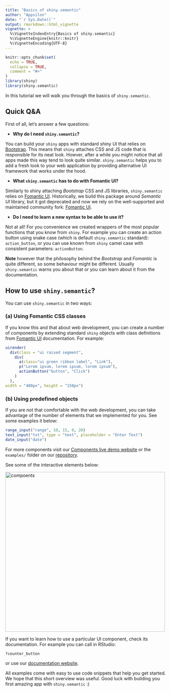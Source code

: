 ```yaml
---
title: "Basics of shiny.semantic"
author: "Appsilon"
date: "`r Sys.Date()`"
output: rmarkdown::html_vignette
vignette: >
  %\VignetteIndexEntry{Basics of shiny.semantic}
  %\VignetteEngine{knitr::knitr}
  %\VignetteEncoding{UTF-8}
---
```


```r
knitr::opts_chunk$set(
  echo = TRUE,
  collapse = TRUE,
  comment = "#>"
)
library(shiny)
library(shiny.semantic)
```


In this tutorial we will walk you through the basics of `shiny.semantic`. 

## Quick Q&A

First of all, let's answer a few questions:

- **Why do I need `shiny.semantic`?**

You can build your `shiny` apps with standard shiny UI that relies on [Bootstrap](https://getbootstrap.com/).
This means that `shiny` attaches CSS and JS code that is responsible for its neat look.
Howver, after a while you might notice that all apps made this way tend to look quite similar.
`shiny.semantic` helps you to add a fresh look to your web application by providing alternative
UI framework that works under the hood.

- **What `shiny.semantic` has to do with Fomantic UI?**

Similarly to shiny attaching *Bootstrap* CSS and JS libraries, `shiny.semantic` relies on
[Fomantic UI](fomantic-ui.com/). Historically, we build this package around *Semantic UI*
library, but it got deprecated and now we rely on the well-supported and maintained 
community fork: [Fomantic UI](fomantic-ui.com/).

- **Do I need to learn a new syntax to be able to use it?**

Not at all! For you convenience we created wrappers of the most popular functions
that you know from `shiny`. For example you can create an action button using
snake case (which is default `shiny.semantic` standard): `action_button`, or
you can use known from `shiny` camel case with consistent parameters: `actionButton`.

**Note** however that the philosophy behind the *Bootstrap* and *Fomantic* is quite
different, so some behaviour might be different. Usually `shiny.semantic` warns you about
that or you can learn about it from the documentation.


## How to use `shiny.semantic`?

You can use `shiny.semantic` in two ways:

### (a) Using Fomantic CSS classes

If you know this and that about web development, you can create a number of components
by extending standard `shiny` objects with class definitions from [Fomantic UI](fomantic-ui.com/)
documentation. For example:

```r
uirender(
  div(class = "ui raised segment",
    div(
      a(class="ui green ribbon label", "Link"),
      p("Lorem ipsum, lorem ipsum, lorem ipsum"),
      actionButton("button", "Click")
    )
  ),
width = "400px", height = "150px")
```


### (b) Using predefined objects

If you are not that comfortable with the web development, you can take advantage of the 
number of elements that we implemented for you. See some examples it below:

```r
range_input("range", 10, 15, 0, 20)
text_input("txt", type = "text", placeholder = "Enter Text")
date_input("date")
```

For more components visit our [Components live demo website](https://demo.appsilon.ai/semantic/)
or the `examples/` folder on our [repository](https://github.com/Appsilon/shiny.semantic/).

See some of the interactive elements below:

<img src="https://raw.githubusercontent.com/Appsilon/shiny.semantic/develop/man/figures/semantic_components.png" alt="compoents" width="500"/>

If you want to learn how to use a particular UI component, check its documentation. For example  you can call in RStudio:

```r
?counter_button
```

or use our [documentation website](https://appsilon.github.io/shiny.semantic/).

All examples come with easy to use code snippets that help you get started.
We hope that this short overview was useful. Good luck with building you first amazing
app with `shiny.semantic` :)